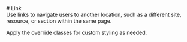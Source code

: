 
<Meta of={LinkStories} />

<div className="docs-title">
  # Link

  <nav>
    <link-design of={JSON.stringify(LinkStories)}></link-design>
  </nav>
</div>
<div className="lead">
  Use links to navigate users to another location, such as a different site, resource, or section within the same page.
</div>

Apply the override classes for custom styling as needed.

<Canvas sourceState="shown" of={LinkStories.Default} />
<div className="hide-col-default">
  <Controls of={LinkStories.Default} />
</div>
